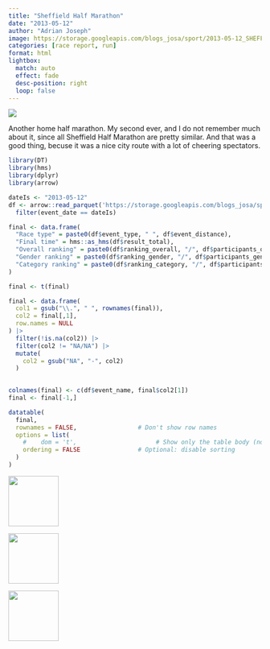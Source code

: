 ```yaml
---
title: "Sheffield Half Marathon"
date: "2013-05-12"
author: "Adrian Joseph"
image: https://storage.googleapis.com/blogs_josa/sport/2013-05-12_SHEFFIELD_HALF_MARATHON/img/00.png
categories: [race report, run]
format: html
lightbox:
  match: auto
  effect: fade
  desc-position: right
  loop: false
---
```


![](https://storage.googleapis.com/blogs_josa/sport/2013-05-12_SHEFFIELD_HALF_MARATHON/img/00.png)

Another home half marathon. My second ever, and I do not remember much about it, since all Sheffield Half Marathon are pretty similar. And that was a good thing, becuse it was a nice city route with a lot of cheering spectators.

```r
library(DT)
library(hms)
library(dplyr)
library(arrow)

dateIs <- "2013-05-12"
df <- arrow::read_parquet('https://storage.googleapis.com/blogs_josa/sport/parquets/main_dataset.parquet') |>
  filter(event_date == dateIs)

final <- data.frame(
  "Race type" = paste0(df$event_type, " ", df$event_distance),
  "Final time" = hms::as_hms(df$result_total),
  "Overall ranking" = paste0(df$ranking_overall, "/", df$participants_overall),
  "Gender ranking" = paste0(df$ranking_gender, "/", df$participants_gender),
  "Category ranking" = paste0(df$ranking_category, "/", df$participants_category)
)

final <- t(final)

final <- data.frame(
  col1 = gsub("\\.", " ", rownames(final)),
  col2 = final[,1], 
  row.names = NULL
) |>
  filter(!is.na(col2)) |>
  filter(col2 != "NA/NA") |>
  mutate(
    col2 = gsub("NA", "-", col2)
  )
  

colnames(final) <- c(df$event_name, final$col2[1])
final <- final[-1,]

datatable(
  final,
  rownames = FALSE,                 # Don't show row names
  options = list(
    #    dom = 't',                      # Show only the table body (no search, no pagination, no header)
    ordering = FALSE                # Optional: disable sorting
  )
)
```


::: {layout-ncol=4}
![](https://storage.googleapis.com/blogs_josa/sport/2013-05-12_SHEFFIELD_HALF_MARATHON/img/00.png){ width="100" group="hi" }

![](https://storage.googleapis.com/blogs_josa/sport/2013-05-12_SHEFFIELD_HALF_MARATHON/img/01.png){ width="100" group="hi" }

![](https://storage.googleapis.com/blogs_josa/sport/2013-05-12_SHEFFIELD_HALF_MARATHON/img/02.png){ width="100" group="hi" }


:::
